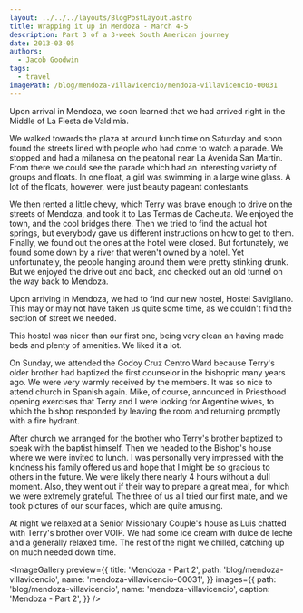 ```yaml
---
layout: ../../../layouts/BlogPostLayout.astro
title: Wrapping it up in Mendoza - March 4-5
description: Part 3 of a 3-week South American journey
date: 2013-03-05
authors:
  - Jacob Goodwin
tags:
  - travel
imagePath: /blog/mendoza-villavicencio/mendoza-villavicencio-00031
---
```



Upon arrival in Mendoza, we soon learned that we had arrived right in the Middle of La Fiesta de Valdimia.

We walked towards the plaza at around lunch time on Saturday and soon found the streets lined with people who had come to watch a parade. We stopped and had a milanesa on the peatonal near La Avenida San Martin. From there we could see the parade which had an interesting variety of groups and floats. In one float, a girl was swimming in a large wine glass. A lot of the floats, however, were just beauty pageant contestants.

We then rented a little chevy, which Terry was brave enough to drive on the streets of Mendoza, and took it to Las Termas de Cacheuta. We enjoyed the town, and the cool bridges there. Then we tried to find the actual hot springs, but everybody gave us different instructions on how to get to them. Finally, we found out the ones at the hotel were closed. But fortunately, we found some down by a river that weren't owned by a hotel. Yet unfortunately, the people hanging around them were pretty stinking drunk. But we enjoyed the drive out and back, and checked out an old tunnel on the way back to Mendoza.

Upon arriving in Mendoza, we had to find our new hostel, Hostel Savigliano. This may or may not have taken us quite some time, as we couldn't find the section of street we needed.

This hostel was nicer than our first one, being very clean an having made beds and plenty of amenities. We liked it a lot.

On Sunday, we attended the Godoy Cruz Centro Ward because Terry's older brother had baptized the first counselor in the bishopric many years ago. We were very warmly received by the members. It was so nice to attend church in Spanish again. Mike, of course, announced in Priesthood opening exercises that Terry and I were looking for Argentine wives, to which the bishop responded by leaving the room and returning promptly with a fire hydrant.

After church we arranged for the brother who Terry's brother baptized to speak with the baptist himself. Then we headed to the Bishop's house where we were invited to lunch. I was personally very impressed with the kindness his family offered us and hope that I might be so gracious to others in the future. We were likely there nearly 4 hours without a dull moment. Also, they went out if their way to prepare a great meal, for which we were extremely grateful. The three of us all tried our first mate, and we took pictures of our sour faces, which are quite amusing.

At night we relaxed at a Senior Missionary Couple's house as Luis chatted with Terry's brother over VOIP. We had some ice cream with dulce de leche and a generally relaxed time. The rest of the night we chilled, catching up on much needed down time.

<ImageGallery
  preview={{
    title: 'Mendoza - Part 2',
    path: 'blog/mendoza-villavicencio',
    name: 'mendoza-villavicencio-00031',
  }}
  images={{
    path: 'blog/mendoza-villavicencio',
    name: 'mendoza-villavicencio',
    caption: 'Mendoza - Part 2',
  }}
/>

